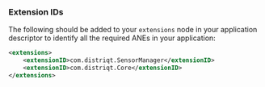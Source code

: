 
### Extension IDs

The following should be added to your `extensions` node in your application descriptor to identify all the required ANEs in your application:

```xml
<extensions>
    <extensionID>com.distriqt.SensorManager</extensionID>
    <extensionID>com.distriqt.Core</extensionID>
</extensions>
```

